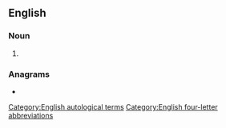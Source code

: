 {{also|abbr.}}
==English==

===Noun===
{{en-noun}}

# {{alternative spelling of|en|abbr.}}

===Anagrams===
* {{anagrams|en|a=abbr|BBAR|Barb|Barb.|Rabb|barb}}

[[Category:English autological terms]]
[[Category:English four-letter abbreviations]]
